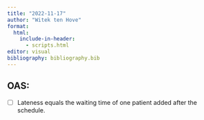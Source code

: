 ```yaml
---
title: "2022-11-17"
author: "Witek ten Hove"
format:
  html:
    include-in-header:
      - scripts.html
editor: visual
bibliography: bibliography.bib
---
```


## OAS:

-   [ ] Lateness equals the waiting time of one patient added after the schedule.
